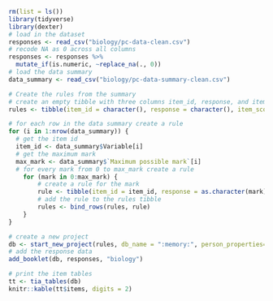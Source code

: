 
```r
rm(list = ls())
library(tidyverse)
library(dexter)
# load in the dataset
responses <- read_csv("biology/pc-data-clean.csv")
# recode NA as 0 across all columns
responses <- responses %>% 
  mutate_if(is.numeric, ~replace_na(., 0))
# load the data summary
data_summary <- read_csv("biology/pc-data-summary-clean.csv")

# Create the rules from the summary
# create an empty tibble with three columns item_id, response, and item_score
rules <- tibble(item_id = character(), response = character(), item_score = numeric())

# for each row in the data summary create a rule
for (i in 1:nrow(data_summary)) {
  # get the item id
  item_id <- data_summary$Variable[i]
  # get the maximum mark
  max_mark <- data_summary$`Maximum possible mark`[i]
  # for every mark from 0 to max_mark create a rule
    for (mark in 0:max_mark) {
        # create a rule for the mark
        rule <- tibble(item_id = item_id, response = as.character(mark), item_score = mark)
        # add the rule to the rules tibble
        rules <- bind_rows(rules, rule)
    }
}

# create a new project
db <- start_new_project(rules, db_name = ":memory:", person_properties=list(sex="unknown",grade="unknown"))
# add the response data
add_booklet(db, responses, "biology")

# print the item tables
tt <- tia_tables(db)
knitr::kable(tt$items, digits = 2)
```